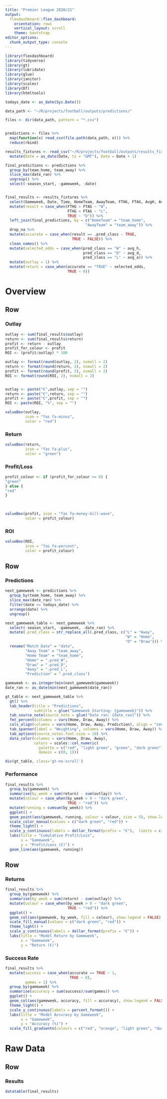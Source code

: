 ```yaml
---
title: "Premier League 2020/21"
output: 
  flexdashboard::flex_dashboard:
    orientation: rows
    vertical_layout: scroll
    theme: bootstrap
editor_options: 
  chunk_output_type: console
---
```


<!-- Custom JS to help with formatting non-standard content -->
<script src="custom-flexdashboard-components.js"></script> 




```r
library(flexdashboard)
library(tidyverse)
library(gt)
library(lubridate)
library(glue)
library(janitor)
library(scales)
library(DT)
library(htmltools)

todays_date <- as_date(Sys.Date())
```


```r
data_path <- "~/R/projects/football/outputs/predictions/"

files <- dir(data_path, pattern = "*.csv") 


predictions <- files %>%
  map(function(x) read_csv(file.path(data_path, x))) %>%  
  reduce(rbind)
```


```r

results_fixtures <- read_csv("~/R/projects/football/outputs/results_fixtures.csv") %>% 
  mutate(Date = as_date(Date, tz = "GMT"), Date = Date + 1)

final_predictions <- predictions %>%  
  group_by(team_home, team_away) %>% 
  slice_max(date_ran) %>% 
  ungroup() %>% 
  select(-season_start, -gameweek, -date)


final_results <- results_fixtures %>% 
  select(Gameweek, Date, Time, HomeTeam, AwayTeam, FTHG, FTAG, AvgH, AvgD, AvgA) %>% 
  mutate(result = case_when(FTHG > FTAG ~ "W",
                            FTHG < FTAG ~ "L",
                            TRUE ~ "D")) %>% 
  left_join(final_predictions, by = c("HomeTeam" = "team_home",
                                    "AwayTeam" = "team_away")) %>% 
  drop_na %>% 
  mutate(accurate = case_when(result == .pred_class ~ TRUE,
                              TRUE ~ FALSE)) %>% 
  clean_names() %>%
  mutate(selected_odds = case_when(pred_class == "W" ~ avg_h,
                                   pred_class == "D" ~ avg_d,
                                   pred_class == "L" ~ avg_a)) %>% 
  mutate(outlay = 1) %>% 
  mutate(return = case_when(accurate == "TRUE" ~ selected_odds,
                            TRUE ~ 0))

```


Overview
=====================================  


Row
-----------------------------------------------------------------------

### Outlay 
```r
outlay <- sum(final_results$outlay)
return <- sum(final_results$return)
profit <- return - outlay
profit_for_colour <- profit
ROI <- (profit/outlay) * 100

outlay <- format(round(outlay, 2), nsmall = 2)
return <- format(round(return, 2), nsmall = 2)
profit <- format(round(profit, 2), nsmall = 2)
ROI <- format(round(ROI, 2), nsmall = 2)


outlay <- paste("€",outlay, sep = "")
return <- paste("€",return, sep = "")
profit <- paste("€",profit, sep = "")
ROI <- paste(ROI, "%", sep = "")

valueBox(outlay, 
         icon = "fas fa-minus",
         color = "red")
```


### Return 
```r
valueBox(return, 
         icon = "fas fa-plus",
         color = "green")


```


### Profit/Loss 
```r
profit_colour <- if (profit_for_colour >= 0) {
"green"
} else {
"red"
}
  
  

valueBox(profit, icon = "fas fa-money-bill-wave",
         color = profit_colour)
```

### ROI 
```r
valueBox(ROI, 
         icon = "fas fa-percent",
         color = profit_colour)

```



Row
-----------------------------------------------------------------------

### Predictions

```r
next_gameweek <- predictions %>%  
  group_by(team_home, team_away) %>% 
  slice_max(date_ran) %>% 
  filter(date >= todays_date) %>% 
  arrange(date) %>% 
  ungroup()

next_gameweek_table <- next_gameweek %>%
  select(-season_start, -gameweek, -date_ran) %>% 
  mutate(.pred_class = str_replace_all(.pred_class, c("L" = "Away",
                                                      "W" = "Home",
                                                      "D" = "Draw"))) %>% 
  rename("Match Date" = "date",
         "Away Team" = "team_away",
         "Home Team" = "team_home",
         "Home" = ".pred_W",
         "Draw" = ".pred_D",
         "Away" = ".pred_L",
         "Prediction" = ".pred_class")

gameweek <- as.integer(min(next_gameweek$gameweek))
date_ran <- as_date(min(next_gameweek$date_ran))

gt_table <- next_gameweek_table %>% 
  gt() %>% 
  tab_header(title = "Predictions", 
             subtitle = glue("Gameweek Starting: {gameweek}")) %>% 
  tab_source_note(source_note = glue("Date ran: {date_ran}")) %>% 
  fmt_percent(columns = vars(Home, Draw, Away)) %>%
  cols_align(columns = vars(Home, Draw, Away, Prediction), align = "center") %>%
  tab_spanner(label = "Weighting", columns = vars(Home, Draw, Away)) %>% 
  tab_options(source_notes.font.size = 10) %>% 
  data_color(columns = vars(Home, Draw, Away), 
             colors = scales::col_numeric(
               palette = c("red", "light green", "green", "dark green"),
               domain = c(0, 1))) 

div(gt_table, class='gt-no-scroll')
```

### Performance 

```r
final_results %>%  
  group_by(gameweek) %>%
  summarise(by_week = sum(return) - sum(outlay)) %>% 
  mutate(colour = case_when(by_week > 0 ~ "dark green",
                            TRUE ~ "red")) %>% 
  mutate(running = cumsum(by_week)) %>% 
  ggplot() +
  geom_point(aes(gameweek, running, colour = colour, size = 5), show.legend = FALSE) +
  scale_color_manual(values = c("dark green", "red")) +
  theme_light() +
  scale_y_continuous(labels = dollar_format(prefix = "€"),  limits = c(0,NA)) +
  labs(title = "Cumulative Profit/Loss",
       x = "Gameweek",
       y = "Profit/Loss (€)") +
  geom_line(aes(gameweek, running))
```


Row
-----------------------------------------------------------------------

### Returns

```r
final_results %>%  
  group_by(gameweek) %>%
  summarise(by_week = sum(return) - sum(outlay)) %>% 
  mutate(colour = case_when(by_week > 0 ~ "dark green",
                            TRUE ~ "red")) %>% 
  ggplot() +
  geom_col(aes(gameweek, by_week, fill = colour), show.legend = FALSE) +
  scale_fill_manual(values = c("dark green", "red")) +
  theme_light() +
  scale_y_continuous(labels = dollar_format(prefix = "€")) +
  labs(title = "Model Return by Gameweek",
       x = "Gameweek",
       y = "Return (€)")
```


### Success Rate

```r
final_results %>%  
  mutate(success = case_when(accurate == TRUE ~ 1,
                             TRUE ~ 0),
         games = 1) %>%
  group_by(gameweek) %>% 
  summarise(accuracy = sum(success)/sum(games)) %>% 
  ggplot() +
  geom_col(aes(gameweek, accuracy, fill = accuracy), show.legend = FALSE) +
  theme_light() +
  scale_y_continuous(labels = percent_format()) +
  labs(title = "Model Accuracy by Gameweek",
       x = "Gameweek",
       y = "Accuracy (%)") +
  scale_fill_gradientn(colours = c("red", "orange", "light green", "dark green"), limits=c(0,1))
```






Raw Data
=====================================  


Row
-----------------------------------------------------------------------

### Results 

```r

datatable(final_results)

```




